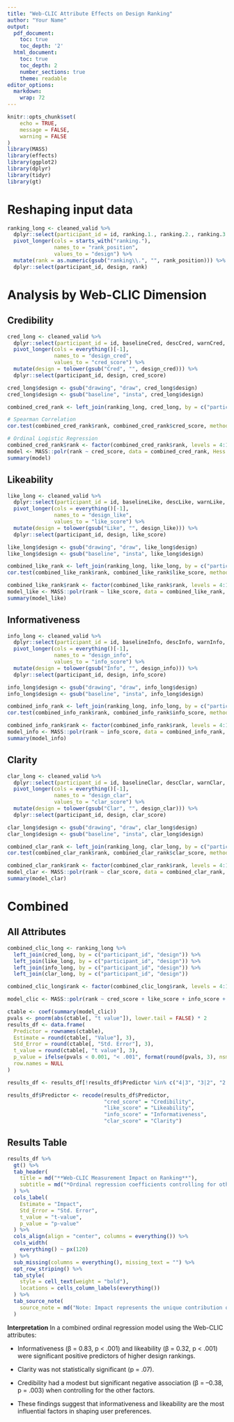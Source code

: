 ```yaml
---
title: "Web-CLIC Attribute Effects on Design Ranking"
author: "Your Name"
output:
  pdf_document:
    toc: true
    toc_depth: '2'
  html_document:
    toc: true
    toc_depth: 2
    number_sections: true
    theme: readable
editor_options:
  markdown:
    wrap: 72
---
```


```r
knitr::opts_chunk$set(
	echo = TRUE,
	message = FALSE,
	warning = FALSE
)
library(MASS)
library(effects)
library(ggplot2)
library(dplyr)
library(tidyr)
library(gt)
```

# Reshaping input data

```r
ranking_long <- cleaned_valid %>%
  dplyr::select(participant_id = id, ranking.1., ranking.2., ranking.3., ranking.4.) %>%
  pivot_longer(cols = starts_with("ranking."),
               names_to = "rank_position",
               values_to = "design") %>%
  mutate(rank = as.numeric(gsub("ranking\\.", "", rank_position))) %>%
  dplyr::select(participant_id, design, rank)
```

# Analysis by Web-CLIC Dimension

## Credibility

```r
cred_long <- cleaned_valid %>%
  dplyr::select(participant_id = id, baselineCred, descCred, warnCred, drawingCred) %>%
  pivot_longer(cols = everything()[-1],
               names_to = "design_cred",
               values_to = "cred_score") %>%
  mutate(design = tolower(gsub("Cred", "", design_cred))) %>%
  dplyr::select(participant_id, design, cred_score)

cred_long$design <- gsub("drawing", "draw", cred_long$design)
cred_long$design <- gsub("baseline", "insta", cred_long$design)

combined_cred_rank <- left_join(ranking_long, cred_long, by = c("participant_id", "design"))

# Spearman Correlation
cor.test(combined_cred_rank$rank, combined_cred_rank$cred_score, method = "spearman")

# Ordinal Logistic Regression
combined_cred_rank$rank <- factor(combined_cred_rank$rank, levels = 4:1, ordered = TRUE)
model <- MASS::polr(rank ~ cred_score, data = combined_cred_rank, Hess = TRUE)
summary(model)
```

## Likeability

```r
like_long <- cleaned_valid %>%
  dplyr::select(participant_id = id, baselineLike, descLike, warnLike, drawingLike) %>%
  pivot_longer(cols = everything()[-1],
               names_to = "design_like",
               values_to = "like_score") %>%
  mutate(design = tolower(gsub("Like", "", design_like))) %>%
  dplyr::select(participant_id, design, like_score)

like_long$design <- gsub("drawing", "draw", like_long$design)
like_long$design <- gsub("baseline", "insta", like_long$design)

combined_like_rank <- left_join(ranking_long, like_long, by = c("participant_id", "design"))
cor.test(combined_like_rank$rank, combined_like_rank$like_score, method = "spearman")

combined_like_rank$rank <- factor(combined_like_rank$rank, levels = 4:1, ordered = TRUE)
model_like <- MASS::polr(rank ~ like_score, data = combined_like_rank, Hess = TRUE)
summary(model_like)

```

## Informativeness

```r
info_long <- cleaned_valid %>%
  dplyr::select(participant_id = id, baselineInfo, descInfo, warnInfo, drawingInfo) %>%
  pivot_longer(cols = everything()[-1],
               names_to = "design_info",
               values_to = "info_score") %>%
  mutate(design = tolower(gsub("Info", "", design_info))) %>%
  dplyr::select(participant_id, design, info_score)

info_long$design <- gsub("drawing", "draw", info_long$design)
info_long$design <- gsub("baseline", "insta", info_long$design)

combined_info_rank <- left_join(ranking_long, info_long, by = c("participant_id", "design"))
cor.test(combined_info_rank$rank, combined_info_rank$info_score, method = "spearman")

combined_info_rank$rank <- factor(combined_info_rank$rank, levels = 4:1, ordered = TRUE)
model_info <- MASS::polr(rank ~ info_score, data = combined_info_rank, Hess = TRUE)
summary(model_info)
```

## Clarity

```r
clar_long <- cleaned_valid %>%
  dplyr::select(participant_id = id, baselineClar, descClar, warnClar, drawingClar) %>%
  pivot_longer(cols = everything()[-1],
               names_to = "design_clar",
               values_to = "clar_score") %>%
  mutate(design = tolower(gsub("Clar", "", design_clar))) %>%
  dplyr::select(participant_id, design, clar_score)

clar_long$design <- gsub("drawing", "draw", clar_long$design)
clar_long$design <- gsub("baseline", "insta", clar_long$design)

combined_clar_rank <- left_join(ranking_long, clar_long, by = c("participant_id", "design"))
cor.test(combined_clar_rank$rank, combined_clar_rank$clar_score, method = "spearman")

combined_clar_rank$rank <- factor(combined_clar_rank$rank, levels = 4:1, ordered = TRUE)
model_clar <- MASS::polr(rank ~ clar_score, data = combined_clar_rank, Hess = TRUE)
summary(model_clar)
```

# Combined

## All Attributes

```r
combined_clic_long <- ranking_long %>%
  left_join(cred_long, by = c("participant_id", "design")) %>%
  left_join(like_long, by = c("participant_id", "design")) %>%
  left_join(info_long, by = c("participant_id", "design")) %>%
  left_join(clar_long, by = c("participant_id", "design"))

combined_clic_long$rank <- factor(combined_clic_long$rank, levels = 4:1, ordered = TRUE)

model_clic <- MASS::polr(rank ~ cred_score + like_score + info_score + clar_score, data = combined_clic_long, Hess = TRUE)

ctable <- coef(summary(model_clic))
pvals <- pnorm(abs(ctable[, "t value"]), lower.tail = FALSE) * 2
results_df <- data.frame(
  Predictor = rownames(ctable),
  Estimate = round(ctable[, "Value"], 3),
  Std_Error = round(ctable[, "Std. Error"], 3),
  t_value = round(ctable[, "t value"], 3),
  p_value = ifelse(pvals < 0.001, "< .001", format(round(pvals, 3), nsmall = 3)),
  row.names = NULL
)

results_df <- results_df[!results_df$Predictor %in% c("4|3", "3|2", "2|1"), ]

results_df$Predictor <- recode(results_df$Predictor,
                               "cred_score" = "Credibility",
                               "like_score" = "Likeability",
                               "info_score" = "Informativeness",
                               "clar_score" = "Clarity")
```

## Results Table

```r
results_df %>%
  gt() %>%
  tab_header(
    title = md("**Web-CLIC Measurement Impact on Ranking**"),
    subtitle = md("*Ordinal regression coefficients controlling for other variables*")
  ) %>%
  cols_label(
    Estimate = "Impact",
    Std_Error = "Std. Error",
    t_value = "t-value",
    p_value = "p-value"
  ) %>%
  cols_align(align = "center", columns = everything()) %>%
  cols_width(
    everything() ~ px(120)
  ) %>%
  sub_missing(columns = everything(), missing_text = "") %>%
  opt_row_striping() %>%
  tab_style(
    style = cell_text(weight = "bold"),
    locations = cells_column_labels(everything())
  ) %>%
  tab_source_note(
    source_note = md("Note: Impact represents the unique contribution of each Web-CLIC dimension while controlling for the others.")
  )
```

**Interpretation** In a combined ordinal regression model using the
Web-CLIC attributes:

-   Informativeness (β = 0.83, p \< .001) and likeability (β = 0.32, p
    \< .001) were significant positive predictors of higher design
    rankings.

-   Clarity was not statistically significant (p = .07).

-   Credibility had a modest but significant negative association (β =
    –0.38, p = .003) when controlling for the other factors.

-   These findings suggest that informativeness and likeability are the
    most influential factors in shaping user preferences.

